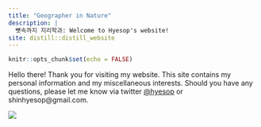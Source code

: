 ```yaml
---
title: "Geographer in Nature"
description: |
  뼛속까지 지리학과: Welcome to Hyesop's website!
site: distill::distill_website
---
```


```r
knitr::opts_chunk$set(echo = FALSE)
```

Hello there! Thank you for visiting my website. This site contains my personal information and my miscellaneous interests. Should you have any questions, please let me know via twitter [@hyesop](https://twitter.com/hyesop) or shinhyesop@gmail.com. 

![](images/cover.png)